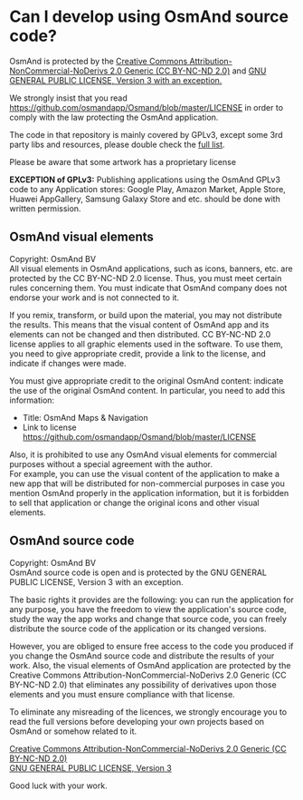 
# Can I develop using OsmAnd source code?
OsmAnd is protected by the <a href="https://creativecommons.org/licenses/by-nc-nd/2.0/legalcode">Creative Commons Attribution-NonCommercial-NoDerivs 2.0 Generic (CC BY-NC-ND 2.0)</a> and <a href="http://www.gnu.org/licenses/gpl-3.0.en.html">GNU GENERAL PUBLIC LICENSE, Version 3 with an exception.</a>  

We strongly insist that you read <a href="https://github.com/osmandapp/Osmand/blob/master/LICENSE">https://github.com/osmandapp/Osmand/blob/master/LICENSE</a> in order to comply with the law protecting the OsmAnd application.

The code in that repository is mainly covered by GPLv3, except some 3rd party libs and resources, please double check the <a href="https://github.com/osmandapp/Osmand/blob/master/LICENSE">full list</a>.  

<Admonition type="caution" icon="💡&nbsp;" title="Attention">
  <p>
    Please be aware that some artwork has a proprietary license
  </p>
</Admonition>

**EXCEPTION of GPLv3:** 
Publishing applications using the OsmAnd GPLv3 code to any Application stores: Google Play, Amazon Market, Apple Store, Huawei AppGallery, Samsung Galaxy Store and etc. should be done with written permission. 


## OsmAnd visual elements

Copyright: OsmAnd BV  
All visual elements in OsmAnd applications, such as icons, banners, etc. are protected by the CC BY-NC-ND 2.0 license. Thus, you must meet certain rules concerning them. You must indicate that OsmAnd company does not endorse your work and is not connected to it.

If you remix, transform, or build upon the material, you may not distribute the results. This means that the visual content of OsmAnd app and its elements can not be changed and then distributed. CC BY-NC-ND 2.0 license applies to all graphic elements used in the software. To use them, you need to give appropriate credit, provide a link to the license, and indicate if changes were made.  

You must give appropriate credit to the original OsmAnd content: indicate the use of the original OsmAnd content. In particular, you need to add this information:  

* Title: OsmAnd Maps & Navigation
* Link to license <a href="https://github.com/osmandapp/Osmand/blob/master/LICENSE">https://github.com/osmandapp/Osmand/blob/master/LICENSE</a>

Also, it is prohibited to use any OsmAnd visual elements for commercial purposes without a special agreement with the author.  
For example, you can use the visual content of the application to make a new app that will be distributed for non-commercial purposes in case you mention OsmAnd properly in the application information, but it is forbidden to sell that application or change the original icons and other visual elements.  

## OsmAnd source code
Copyright: OsmAnd BV  
OsmAnd source code is open and is protected by the GNU GENERAL PUBLIC LICENSE, Version 3 with an exception. 

The basic rights it provides are the following: you can run the application for any purpose, you have the freedom to view the application's source code, study the way the app works and change that source code, you can freely distribute the source code of the application or its changed versions.  

However, you are obliged to ensure free access to the code you produced if you change the OsmAnd source code and distribute the results of your work. Also, the visual elements of OsmAnd application are protected by the Creative Commons Attribution-NonCommercial-NoDerivs 2.0 Generic (CC BY-NC-ND 2.0) that eliminates any possibility of derivatives upon those elements and you must ensure compliance with that license.  

To eliminate any misreading of the licences, we strongly encourage you to read the full versions before developing your own projects based on OsmAnd or somehow related to it.

[Creative Commons Attribution-NonCommercial-NoDerivs 2.0 Generic (CC BY-NC-ND 2.0)](https://creativecommons.org/licenses/by-nc-nd/2.0/legalcode)  
[GNU GENERAL PUBLIC LICENSE, Version 3](http://www.gnu.org/licenses/gpl-3.0.en.html)  

Good luck with your work.  